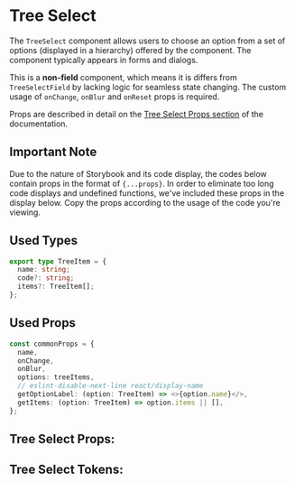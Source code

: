 

# Tree Select

The `TreeSelect` component allows users to choose an option from a set of options (displayed in a hierarchy)
offered by the component. The component typically appears in forms and dialogs.

This is a **non-field** component, which means it is differs from `TreeSelectField` by lacking logic for seamless
state changing. The custom usage of `onChange`, `onBlur` and `onReset` props is required.

Props are described in detail on the [Tree Select Props section](#tree-select-props)
of the documentation.

## Important Note

Due to the nature of Storybook and its code display, the codes below contain props in the format of `{...props}`.
In order to eliminate too long code displays and undefined functions, we've included these props in the display below.
Copy the props according to the usage of the code you're viewing.

## Used Types

```ts
export type TreeItem = {
  name: string;
  code?: string;
  items?: TreeItem[];
};
```

## Used Props

```ts
const commonProps = {
  name,
  onChange,
  onBlur,
  options: treeItems,
  // eslint-disable-next-line react/display-name
  getOptionLabel: (option: TreeItem) => <>{option.name}</>,
  getItems: (option: TreeItem) => option.items || [],
};
```

<Stories includePrimary={true} />

## Tree Select Props:

<ArgsTable of={TreeSelect} />

## Tree Select Tokens:
<ThemeTokens component="Select"/>
